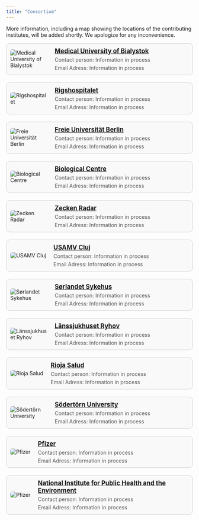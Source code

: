 ```yaml
---
title: "Consortium"
---
```


More information, including a map showing the locations of the contributing institutes, will be added shortly. We apologize for any inconvenience.  

```{=html}
<div class="sponsor-table">
  <div class="sponsor-row">
    <div class="sponsor-image">
      <img src="Logos/MUB.png" alt="Medical University of Bialystok" />
    </div>
    <div class="sponsor-info">
      <a href="https://www.umb.edu.pl/en/" target="_blank" rel="noopener noreferrer">
        <h2>Medical University of Bialystok</h2>
      </a>
      <p>Contact person: Information in process</p>
      <p>Email Adress: Information in process</p>
    </div>
  </div>

  <div class="sponsor-row">
    <div class="sponsor-image">
      <img src="Logos/RH.png" alt="Rigshospitalet" />
    </div>
    <div class="sponsor-info">
      <a href="https://www.rigshospitalet.dk/english/Pages/default.aspx" target="_blank" rel="noopener noreferrer">
        <h2>Rigshospitalet</h2>
      </a>
      <p>Contact person: Information in process</p>
      <p>Email Adress: Information in process</p>
    </div>
  </div>

  <div class="sponsor-row">
    <div class="sponsor-image">
      <img src="Logos/FUB.png" alt="Freie Universität Berlin" />
    </div>
    <div class="sponsor-info">
      <a href="https://www.fu-berlin.de/" target="_blank" rel="noopener noreferrer">
        <h2>Freie Universität Berlin</h2>
      </a>
      <p>Contact person: Information in process</p>
      <p>Email Adress: Information in process</p>
    </div>
  </div>

  <div class="sponsor-row">
    <div class="sponsor-image">
      <img src="Logos/BC.png" alt="Biological Centre" />
    </div>
    <div class="sponsor-info">
      <a href="https://www.bc.cas.cz/" target="_blank" rel="noopener noreferrer">
        <h2>Biological Centre</h2>
      </a>
      <p>Contact person: Information in process</p>
      <p>Email Adress: Information in process</p>
    </div>
  </div>

  <div class="sponsor-row">
    <div class="sponsor-image">
      <img src="Logos/ZR.png" alt="Zecken Radar" />
    </div>
    <div class="sponsor-info">
      <a href="https://www.zecken-radar.de/" target="_blank" rel="noopener noreferrer">
        <h2>Zecken Radar</h2>
      </a>
      <p>Contact person: Information in process</p>
      <p>Email Adress: Information in process</p>
    </div>
  </div>

  <div class="sponsor-row">
    <div class="sponsor-image">
      <img src="Logos/USAMV.gif" alt="USAMV Cluj" />
    </div>
    <div class="sponsor-info">
      <a href="https://www.usamvcluj.ro/" target="_blank" rel="noopener noreferrer">
        <h2>USAMV Cluj</h2>
      </a>
      <p>Contact person: Information in process</p>
      <p>Email Adress: Information in process</p>
    </div>
  </div>


  <div class="sponsor-row">
    <div class="sponsor-image">
      <img src="Logos/SoSy.png" alt="Sørlandet Sykehus" />
    </div>
    <div class="sponsor-info">
      <a href="https://www.sshf.no/" target="_blank" rel="noopener noreferrer">
        <h2>Sørlandet Sykehus</h2>
      </a>
      <p>Contact person: Information in process</p>
      <p>Email Adress: Information in process</p>
    </div>
  </div>

  <div class="sponsor-row">
    <div class="sponsor-image">
      <img src="Logos/LR.png" alt="Länssjukhuset Ryhov" />
    </div>
    <div class="sponsor-info">
      <a href="https://www.rjl.se/lanssjukhusetryhov" target="_blank" rel="noopener noreferrer">
        <h2>Länssjukhuset Ryhov</h2>
      </a>
      <p>Contact person: Information in process</p>
      <p>Email Adress: Information in process</p>
    </div>
  </div>

  <div class="sponsor-row">
    <div class="sponsor-image">
      <img src="Logos/RS.png" alt="Rioja Salud" />
    </div>
    <div class="sponsor-info">
      <a href="https://www.riojasalud.es/" target="_blank" rel="noopener noreferrer">
        <h2>Rioja Salud</h2>
      </a>
      <p>Contact person: Information in process</p>
      <p>Email Adress: Information in process</p>
    </div>
  </div>
  
    <div class="sponsor-row">
    <div class="sponsor-image">
      <img src="Logos/Sö.png" alt="Södertörn University" />
    </div>
    <div class="sponsor-info">
      <a href="https://www.sh.se/english/sodertorn-university" target="_blank" rel="noopener noreferrer">
        <h2>Södertörn University</h2>
      </a>
      <p>Contact person: Information in process</p>
      <p>Email Adress: Information in process</p>
    </div>
  </div>
  
    <div class="sponsor-row">
    <div class="sponsor-image">
      <img src="Logos/PFE.png" alt="Pfizer" />
    </div>
    <div class="sponsor-info">
      <a href="https://www.pfizer.at/" target="_blank" rel="noopener noreferrer">
        <h2>Pfizer</h2>
      </a>
      <p>Contact person: Information in process</p>
      <p>Email Adress: Information in process</p>
    </div>
  </div>

    <div class="sponsor-row">
    <div class="sponsor-image">
      <img src="Logos/RIVM.png" alt="Pfizer" />
    </div>
    <div class="sponsor-info">
      <a href="https://www.rivm.nl/en" target="_blank" rel="noopener noreferrer">
        <h2>National Institute for Public Health and the Environment</h2>
      </a>
      <p>Contact person: Information in process</p>
      <p>Email Adress: Information in process</p>
    </div>
  </div>
  
</div>

<style>
  .sponsor-table {
    display: flex;
    flex-direction: column;
    gap: 20px;
  }

  .sponsor-row {
    display: flex;
    align-items: center;
    gap: 20px;
    border: 1px solid #ccc;
    padding: 10px;
    border-radius: 10px;
    background-color: #f9f9f9;
  }

  .sponsor-image img {
    max-width: 100px;
    max-height: 100px;
    object-fit: contain;
    border-radius: 5px;
  }

  .sponsor-info {
    flex: 1;
  }

  .sponsor-info h2 {
    margin: 0;
    font-size: 1.2em;
  }

  .sponsor-info p {
    margin: 5px 0 0;
    color: #555;
  }
</style>
```
